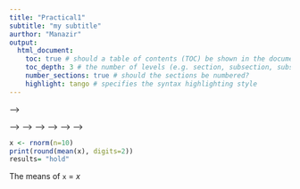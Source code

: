 ```yaml
---
title: "Practical1"
subtitle: "my subtitle"
aurthor: "Manazir"
output: 
  html_document:
    toc: true # should a table of contents (TOC) be shown in the document?
    toc_depth: 3 # the number of levels (e.g. section, subsection, subsubsection) shown in the TOC
    number_sections: true # should the sections be numbered?
    highlight: tango # specifies the syntax highlighting style
---
```

<!-- # Section -->
<!-- ## Subsection -->
<!-- ### Subsubsection -->

<!-- 1. **Item 1** -->
<!-- 2. _Item 2_ -->
<!--     a) `Item 2a` -->
<!--     b) Item~2b~ -->

<!-- $$ y_i = \beta_1 x_{i1} + \beta_2 x_{i2} +\dots + \beta_p x_{ip} + \varepsilon_i, $$ -->
<!-- #Ex 1.2a -->

<!-- <!-- - executes the code and shows code, output and warnings below the full code chunk, --> -->

<!-- <!-- ```{r, echo=F} --> -->
<!-- <!-- # set results = "hold" --> -->
<!-- <!-- x <- 42 --> -->
<!-- <!-- x --> -->
<!-- <!-- log(-1) --> -->
<!-- <!-- ``` --> -->

<!--     ```{r, echo =F} -->
<!--     library("tidyverse") -->
<!--     library("here") -->
<!--     ``` -->

<!--     ```{r, echo = F} -->
<!--     knitr::opts_chunk$set( -->
<!--       results = "hold" -->
<!--     ) -->

<!--     ```     -->


<!-- ```{r, eval = FALSE, echo = FALSE} -->
<!--     read_csv(here("data", "mcdonalds_menu.csv")) -->
<!-- ``` -->

<!-- ![cat picture](../figures/cat.jpg) -->


```r
x <- rnorm(n=10)
print(round(mean(x), digits=2))
results= "hold" 

```
The means of `x` \= $x$ \ 


